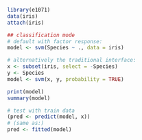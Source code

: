 ```r
library(e1071)
data(iris)
attach(iris)

## classification mode
# default with factor response:
model <- svm(Species ~ ., data = iris)

# alternatively the traditional interface:
x <- subset(iris, select = -Species)
y <- Species
model <- svm(x, y, probability = TRUE) 

print(model)
summary(model)

# test with train data
(pred <- predict(model, x))
# (same as:)
pred <- fitted(model)

```

